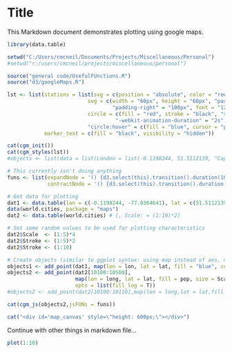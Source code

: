 Title
========================================================

This Markdown document demonstrates plotting using google maps. 

```{r, echo=FALSE, message=FALSE, warning=FALSE}
library(data.table)

setwd("C:/Users/cmcneil/Documents/Projects/Miscellaneous/Personal")
#setwd("r:/users/cmcneil/projects/miscellaneous/personal")

source("general code/UsefulFUnctions.R")
source("d3/googleMaps.R")

```

```{r, echo=TRUE, results='asis', warning=FALSE}
lst <- list(stations = list(svg = c(position = "absolute", color = "red"),
                          svg = c(width = "60px", height = "60px", "padding-bottom" = "100px", 
                                  "padding-right" = "100px", font = "12px sans-serif"),
                          circle = c(fill = "red", stroke = "black", "stroke-width" = "1px", "-webkit-animation-name" = "redPulse", 
                                   "-webkit-animation-duration" = "2s", "-webkit-animation-iteration-count" = "infinite"), 
                          "circle:hover" = c(fill = "blue", cursor = "pointer")), 
            marker_text = c(fill = "black", visibility = "hidden"))

cat(cgm_init())
cat(cgm_styles(lst))
#objects <- list(data = list(London = list(-0.1198244, 51.5112139, "Capital of Great Britain"), WashingtonDC = list(-77.0364641, 38.9072309, "Capital of United States")))

# This currently isn't doing anything
funs <- list(expandNode = '() {d3.select(this).transition().duration(1000).attr("r", 7)}', 
             contractNode = '() {d3.select(this).transition().duration(100).attr("r", 4)}')

# Get data for plotting
dat1 <- data.table(lon = c(-0.1198244, -77.0364641), lat = c(51.5112139, 38.9072309), city = c("London", "WashingtonDC"), description = c("Capital of Great Britain", "Capital of United States"))
data(world.cities, package = "maps")
dat2 <- data.table(world.cities) # [, Scale: = (1:10)*2]

# Set some random values to be used for plotting characteristics
dat2$Scale  <- (1:5)*4
dat2$Stroke <- (1:5)*2
dat2$Stroke <- (1:10)

# Create objects (similar to ggplot syntax: using map instead of aes, using add_point instead of geom_point)
objects1 <- add_point(dat1, map(lon = lon, lat = lat, fill = "blue", col = "seagreen", stroke = 2))
objects2 <- add_point(dat2[10100:10500],
                      map(lon = long, lat = lat, fill = pop, size = Scale, group = letters[Stroke], col = "red", alpha = .6),
                      opts = list(fill_log = T))
#objects2 <- add_point(dat2[10100:10110],map(lon = long,lat = lat,fill = "green"))

cat(cgm_js(objects2,jsFUNs = funs))


```


```{r,echo = FALSE,results = 'asis'}
cat("<div id='map_canvas' style=\"height: 600px;\"></div>")
```

Continue with other things in markdown file...

```{r,echo = FALSE}
plot(1:10)
```



